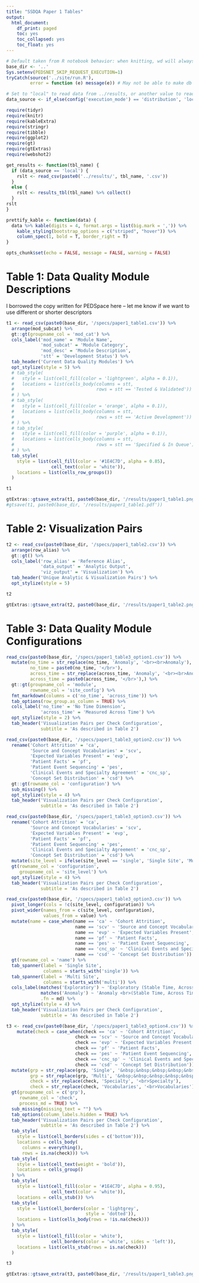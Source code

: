```yaml
---
title: "SSDQA Paper 1 Tables"
output:
  html_document:
    df_print: paged
    toc: yes
    toc_collapsed: yes
    toc_float: yes
---
```


```r
# Default taken from R notebook behavior: when knitting, wd will always be location of notebook
base_dir <- '..'
Sys.setenv(PEDSNET_SKIP_REQUEST_EXECUTION=1)
tryCatch(source('../site/run.R'),
         error = function (e) message(e)) # May not be able to make db connection

# Set to "local" to read data from ../results, or another value to read from db
data_source <- if_else(config('execution_mode') == 'distribution', 'local', 'not_local')

require(tidyr)
require(knitr)
require(kableExtra)
require(stringr)
require(tibble)
require(ggplot2)
require(gt)
require(gtExtras)
require(webshot2)

get_results <- function(tbl_name) {
  if (data_source == 'local') {
    rslt <- read_csv(paste0('../results/', tbl_name, '.csv'))
  }
  else {
    rslt <- results_tbl(tbl_name) %>% collect()
  }
rslt
}

prettify_kable <- function(data) {
  data %>% kable(digits = 4, format.args = list(big.mark = ',')) %>%
    kable_styling(bootstrap_options = c("striped", "hover")) %>%
    column_spec(1, bold = T, border_right = T)
}

opts_chunk$set(echo = FALSE, message = FALSE, warning = FALSE)

```

# Table 1: Data Quality Module Descriptions

I borrowed the copy written for PEDSpace here -- let me know if we want to use different or shorter descriptors

```r

t1 <- read_csv(paste0(base_dir, '/specs/paper1_table1.csv')) %>%
  arrange(mod_subcat) %>%
  gt::gt(groupname_col = 'mod_cat') %>%
  cols_label('mod_name' = 'Module Name',
             'mod_subcat' = 'Module Category',
             'mod_desc' = 'Module Description',
             'stt' = 'Development Status') %>%
  tab_header('Current Data Quality Modules') %>%
  opt_stylize(style = 5) %>%
  # tab_style(
  #   style = list(cell_fill(color = 'lightgreen', alpha = 0.1)),
  #   locations = list(cells_body(columns = stt,
  #                               rows = stt == 'Tested & Validated'))
  # ) %>%
  # tab_style(
  #   style = list(cell_fill(color = 'orange', alpha = 0.1)),
  #   locations = list(cells_body(columns = stt,
  #                               rows = stt == 'Active Development'))
  # ) %>%
  # tab_style(
  #   style = list(cell_fill(color = 'purple', alpha = 0.1)),
  #   locations = list(cells_body(columns = stt,
  #                               rows = stt == 'Specified & In Queue'))
  # ) %>%
  tab_style(
    style = list(cell_fill(color = '#1E4C7D', alpha = 0.85),
                 cell_text(color = 'white')),
    locations = list(cells_row_groups())
  )

t1

gtExtras::gtsave_extra(t1, paste0(base_dir, '/results/paper1_table1.png'))
#gtsave(t1, paste0(base_dir, '/results/paper1_table1.pdf'))


```


# Table 2: Visualization Pairs
```r

t2 <- read_csv(paste0(base_dir, '/specs/paper1_table2.csv')) %>% 
  arrange(row_alias) %>%
  gt::gt() %>% 
  cols_label('row_alias' = 'Reference Alias',
             'data_output' = 'Analytic Output',
             'viz_output' = 'Visualization') %>%
  tab_header('Unique Analytic & Visualization Pairs') %>%
  opt_stylize(style = 5)

t2

gtExtras::gtsave_extra(t2, paste0(base_dir, '/results/paper1_table2.png'))

```

# Table 3: Data Quality Module Configurations

```r

read_csv(paste0(base_dir, '/specs/paper1_table3_option1.csv')) %>%
  mutate(no_time = str_replace(no_time, 'Anomaly', '<br><br>Anomaly'),
         no_time = paste0(no_time, '</br>'),
         across_time = str_replace(across_time, 'Anomaly', '<br><br>Anomaly'),
         across_time = paste0(across_time, '</br>'),) %>%
  gt::gt(groupname_col = 'module',
         rowname_col = 'site_config') %>%
  fmt_markdown(columns = c('no_time', 'across_time')) %>%
  tab_options(row_group.as_column = TRUE) %>%
  cols_label('no_time' = 'No Time Dimension',
             'across_time' = 'Measured Across Time') %>%
  opt_stylize(style = 2) %>% 
  tab_header('Visualization Pairs per Check Configuration',
             subtitle = 'As described in Table 2')


```

```r

read_csv(paste0(base_dir, '/specs/paper1_table3_option2.csv')) %>%
  rename('Cohort Attrition' = 'ca',
         'Source and Concept Vocabularies' = 'scv',
         'Expected Variables Present' = 'evp',
         'Patient Facts' = 'pf',
         'Patient Event Sequencing' = 'pes', 
         'Clinical Events and Specialty Agreement' = 'cnc_sp',
         'Concept Set Distribution' = 'csd') %>%
  gt::gt(rowname_col = 'configuration') %>%
  sub_missing() %>%
  opt_stylize(style = 4) %>%
  tab_header('Visualization Pairs per Check Configuration',
             subtitle = 'As described in Table 2')

```

```r

read_csv(paste0(base_dir, '/specs/paper1_table3_option3.csv')) %>%
  rename('Cohort Attrition' = 'ca',
         'Source and Concept Vocabularies' = 'scv',
         'Expected Variables Present' = 'evp',
         'Patient Facts' = 'pf',
         'Patient Event Sequencing' = 'pes', 
         'Clinical Events and Specialty Agreement' = 'cnc_sp',
         'Concept Set Distribution' = 'csd') %>%
  mutate(site_level = ifelse(site_level == 'single', 'Single Site', 'Multi Site')) %>%
  gt(rowname_col = 'configuration',
     groupname_col = 'site_level') %>%
  opt_stylize(style = 4) %>%
  tab_header('Visualization Pairs per Check Configuration',
             subtitle = 'As described in Table 2')

```

```r

read_csv(paste0(base_dir, '/specs/paper1_table3_option3.csv')) %>%
  pivot_longer(cols = !c(site_level, configuration)) %>%
  pivot_wider(names_from = c(site_level, configuration),
              values_from = value) %>%
  mutate(name = case_when(name == 'ca' ~ 'Cohort Attrition',
                          name == 'scv' ~ 'Source and Concept Vocabularies',
                          name == 'evp' ~ 'Expected Variables Present',
                          name == 'pf' ~ 'Patient Facts',
                          name == 'pes' ~ 'Patient Event Sequencing',
                          name == 'cnc_sp' ~ 'Clinical Events and Specialty Agreement',
                          name == 'csd' ~ 'Concept Set Distribution')) %>%
  gt(rowname_col = 'name') %>%
  tab_spanner(label = 'Single Site',
              columns = starts_with('single')) %>%
  tab_spanner(label = 'Multi Site',
              columns = starts_with('multi')) %>%
  cols_label(matches('Exploratory') ~ 'Exploratory (Stable Time, Across Time)',
             matches('Anomaly') ~ 'Anomaly <br>(Stable Time, Across Time)</br>',
             .fn = md) %>%
  opt_stylize(style = 4) %>%
  tab_header('Visualization Pairs per Check Configuration',
             subtitle = 'As described in Table 2')

```

```r

t3 <- read_csv(paste0(base_dir, '/specs/paper1_table3_option4.csv')) %>%
    mutate(check = case_when(check == 'ca' ~ 'Cohort Attrition',
                          check == 'scv' ~ 'Source and Concept Vocabularies',
                          check == 'evp' ~ 'Expected Variables Present',
                          check == 'pf' ~ 'Patient Facts',
                          check == 'pes' ~ 'Patient Event Sequencing',
                          check == 'cnc_sp' ~ 'Clinical Events and Specialty Agreement',
                          check == 'csd' ~ 'Concept Set Distribution')) %>%
  mutate(grp = str_replace(grp, 'Single', '&nbsp;&nbsp;&nbsp;&nbsp;&nbsp;&nbsp;&nbsp;&nbsp;&nbsp;&nbsp;&nbsp;&nbsp;&nbsp;&nbsp;&nbsp;&nbsp;&nbsp;&nbsp;&nbsp;&nbsp;&nbsp;&nbsp;&nbsp;&nbsp;&nbsp;&nbsp;&nbsp;&nbsp;&nbsp;&nbsp;&nbsp;&nbsp;&nbsp;&nbsp;&nbsp;&nbsp;&nbsp;&nbsp;&nbsp;&nbsp;&nbsp;&nbsp;&nbsp;&nbsp;&nbsp;&nbsp;&nbsp;&nbsp;&nbsp;&nbsp;&nbsp;&nbsp;&nbsp;&nbsp;&nbsp;&nbsp;&nbsp;&nbsp;&nbsp;&nbsp;Single'),
         grp = str_replace(grp, 'Multi', '&nbsp;&nbsp;&nbsp;&nbsp;&nbsp;&nbsp;&nbsp;&nbsp;&nbsp;&nbsp;Multi'),
         check = str_replace(check, 'Specialty', '<br>Specialty'),
         check = str_replace(check, 'Vocabularies', '<br>Vocabularies')) %>%
  gt(groupname_col = c('grp'),
     rowname_col = 'check',
     process_md = TRUE) %>%
  sub_missing(missing_text = "") %>%
  tab_options(column_labels.hidden = TRUE) %>%
  tab_header('Visualization Pairs per Check Configuration',
             subtitle = 'As described in Table 2') %>%
  tab_style(
    style = list(cell_borders(sides = c('bottom'))),
    locations = cells_body(
      columns = everything(),
      rows = is.na(check))) %>%
  tab_style(
    style = list(cell_text(weight = 'bold')),
    locations = cells_group()
  ) %>%
  tab_style(
    style = list(cell_fill(color = '#1E4C7D', alpha = 0.95),
                 cell_text(color = 'white')),
    locations = cells_stub()) %>%
  tab_style(
    style = list(cell_borders(color = 'lightgrey',
                              style = 'dotted')),
    locations = list(cells_body(rows = !is.na(check)))
  ) %>%
  tab_style(
    style = list(cell_fill(color = 'white'),
                 cell_borders(color = 'white', sides = 'left')),
    locations = list(cells_stub(rows = is.na(check)))
  )

t3

gtExtras::gtsave_extra(t3, paste0(base_dir, '/results/paper1_table3.png'))

```
